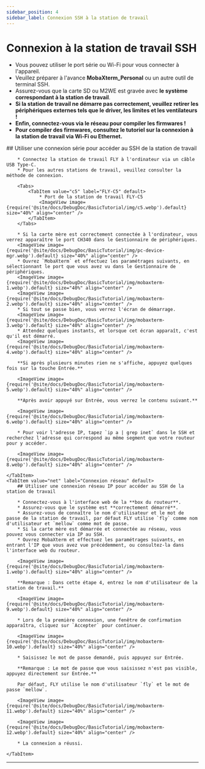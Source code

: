 ```yaml
---
sidebar_position: 4
sidebar_label: Connexion SSH à la station de travail
---
```


# Connexion à la station de travail SSH

* Vous pouvez utiliser le port série ou Wi-Fi pour vous connecter à l'appareil.
* Veuillez préparer à l'avance **MobaXterm_Personal** ou un autre outil de terminal SSH.
* Assurez-vous que la carte SD ou M2WE est gravée avec **le système correspondant à la station de travail**.
* **Si la station de travail ne démarre pas correctement, veuillez retirer les périphériques externes tels que le driver, les limites et les ventilateurs !**
* **Enfin, connectez-vous via le réseau pour compiler les firmwares !**
* **Pour compiler des firmwares, consultez le tutoriel sur la connexion à la station de travail via Wi-Fi ou Ethernet.**

<Tabs>
    <TabItem value="serial" label="Connexion série" default>
        ## Utiliser une connexion série pour accéder au SSH de la station de travail

        * Connectez la station de travail FLY à l'ordinateur via un câble USB Type-C.
        * Pour les autres stations de travail, veuillez consulter la méthode de connexion.

        <Tabs>
            <TabItem value="c5" label="FLY-C5" default>
                * Port de la station de travail FLY-C5
                <ImageView image={require('@site/docs/DebugDoc/BasicTutorial/img/c5.webp').default} size="40%" align="center" />
            </TabItem>
        </Tabs>

        * Si la carte mère est correctement connectée à l'ordinateur, vous verrez apparaître le port CH340 dans le Gestionnaire de périphériques.
        <ImageView image={require('@site/docs/DebugDoc/BasicTutorial/img/pc-device-mgr.webp').default} size="40%" align="center" />
        * Ouvrez `MobaXterm` et effectuez les paramétrages suivants, en sélectionnant le port que vous avez vu dans le Gestionnaire de périphériques.
        <ImageView image={require('@site/docs/DebugDoc/BasicTutorial/img/mobaxterm-1.webp').default} size="40%" align="center" />
        <ImageView image={require('@site/docs/DebugDoc/BasicTutorial/img/mobaxterm-2.webp').default} size="40%" align="center" />
        * Si tout se passe bien, vous verrez l'écran de démarrage.
        <ImageView image={require('@site/docs/DebugDoc/BasicTutorial/img/mobaxterm-3.webp').default} size="40%" align="center" />
        * Attendez quelques instants, et lorsque cet écran apparaît, c'est qu'il est démarré.
        <ImageView image={require('@site/docs/DebugDoc/BasicTutorial/img/mobaxterm-4.webp').default} size="40%" align="center" />

        **Si après plusieurs minutes rien ne s'affiche, appuyez quelques fois sur la touche Entrée.**

        <ImageView image={require('@site/docs/DebugDoc/BasicTutorial/img/mobaxterm-5.webp').default} size="40%" align="center" />

        **Après avoir appuyé sur Entrée, vous verrez le contenu suivant.**

        <ImageView image={require('@site/docs/DebugDoc/BasicTutorial/img/mobaxterm-6.webp').default} size="40%" align="center" />

        * Pour voir l'adresse IP, tapez `ip a | grep inet` dans le SSH et recherchez l'adresse qui correspond au même segment que votre routeur pour y accéder.

        <ImageView image={require('@site/docs/DebugDoc/BasicTutorial/img/mobaxterm-8.webp').default} size="40%" align="center" />

    </TabItem>
    <TabItem value="net" label="Connexion réseau" default>
        ## Utiliser une connexion réseau IP pour accéder au SSH de la station de travail

        * Connectez-vous à l'interface web de la **box du routeur**.
        * Assurez-vous que le système est **correctement démarré**.
        * Assurez-vous de connaître le nom d'utilisateur et le mot de passe de la station de travail, par défaut FLY utilise `fly` comme nom d'utilisateur et `mellow` comme mot de passe.
        * Si la carte mère est démarrée et connectée au réseau, vous pouvez vous connecter via IP au SSH.
        * Ouvrez MobaXterm et effectuez les paramétrages suivants, en entrant l'IP que vous avez vue précédemment, ou consultez-la dans l'interface web du routeur.

        <ImageView image={require('@site/docs/DebugDoc/BasicTutorial/img/mobaxterm-1.webp').default} size="40%" align="center" />

        **Remarque : Dans cette étape 4, entrez le nom d'utilisateur de la station de travail.**

        <ImageView image={require('@site/docs/DebugDoc/BasicTutorial/img/mobaxterm-9.webp').default} size="40%" align="center" />

        * Lors de la première connexion, une fenêtre de confirmation apparaîtra, cliquez sur `Accepter` pour continuer.

        <ImageView image={require('@site/docs/DebugDoc/BasicTutorial/img/mobaxterm-10.webp').default} size="40%" align="center" />

        * Saisissez le mot de passe demandé, puis appuyez sur Entrée.

        **Remarque : Le mot de passe que vous saisissez n'est pas visible, appuyez directement sur Entrée.**

        Par défaut, FLY utilise le nom d'utilisateur `fly` et le mot de passe `mellow`.

        <ImageView image={require('@site/docs/DebugDoc/BasicTutorial/img/mobaxterm-11.webp').default} size="40%" align="center" />

        <ImageView image={require('@site/docs/DebugDoc/BasicTutorial/img/mobaxterm-12.webp').default} size="40%" align="center" />

        * La connexion a réussi.

    </TabItem>
</Tabs>

----
